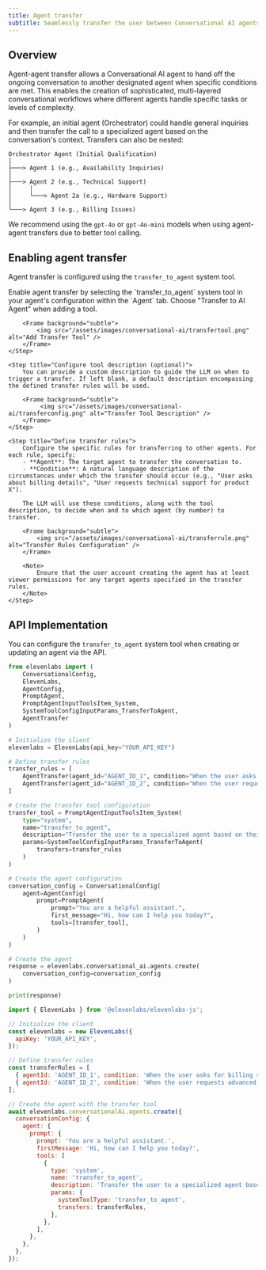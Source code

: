 ```yaml
---
title: Agent transfer
subtitle: Seamlessly transfer the user between Conversational AI agents based on defined conditions.
---
```


## Overview

Agent-agent transfer allows a Conversational AI agent to hand off the ongoing conversation to another designated agent when specific conditions are met. This enables the creation of sophisticated, multi-layered conversational workflows where different agents handle specific tasks or levels of complexity.

For example, an initial agent (Orchestrator) could handle general inquiries and then transfer the call to a specialized agent based on the conversation's context. Transfers can also be nested:

<Frame background="subtle" caption="Example Agent Transfer Hierarchy">

```text
Orchestrator Agent (Initial Qualification)
│
├───> Agent 1 (e.g., Availability Inquiries)
│
├───> Agent 2 (e.g., Technical Support)
│     │
│     └───> Agent 2a (e.g., Hardware Support)
│
└───> Agent 3 (e.g., Billing Issues)

```

</Frame>

<Note>

We recommend using the `gpt-4o` or `gpt-4o-mini` models when using agent-agent transfers due to better tool calling.

</Note>

## Enabling agent transfer

Agent transfer is configured using the `transfer_to_agent` system tool.

<Steps>
    <Step title="Add the transfer tool">
        Enable agent transfer by selecting the `transfer_to_agent` system tool in your agent's configuration within the `Agent` tab. Choose "Transfer to AI Agent" when adding a tool.

        <Frame background="subtle">
            <img src="/assets/images/conversational-ai/transfertool.png" alt="Add Transfer Tool" />
        </Frame>
    </Step>

    <Step title="Configure tool description (optional)">
        You can provide a custom description to guide the LLM on when to trigger a transfer. If left blank, a default description encompassing the defined transfer rules will be used.

        <Frame background="subtle">
             <img src="/assets/images/conversational-ai/transferconfig.png" alt="Transfer Tool Description" />
        </Frame>
    </Step>

    <Step title="Define transfer rules">
        Configure the specific rules for transferring to other agents. For each rule, specify:
        - **Agent**: The target agent to transfer the conversation to.
        - **Condition**: A natural language description of the circumstances under which the transfer should occur (e.g., "User asks about billing details", "User requests technical support for product X").

        The LLM will use these conditions, along with the tool description, to decide when and to which agent (by number) to transfer.

        <Frame background="subtle">
            <img src="/assets/images/conversational-ai/transferrule.png" alt="Transfer Rules Configuration" />
        </Frame>

        <Note>
            Ensure that the user account creating the agent has at least viewer permissions for any target agents specified in the transfer rules.
        </Note>
    </Step>

</Steps>

## API Implementation

You can configure the `transfer_to_agent` system tool when creating or updating an agent via the API.

<CodeBlocks>

```python
from elevenlabs import (
    ConversationalConfig,
    ElevenLabs,
    AgentConfig,
    PromptAgent,
    PromptAgentInputToolsItem_System,
    SystemToolConfigInputParams_TransferToAgent,
    AgentTransfer
)

# Initialize the client
elevenlabs = ElevenLabs(api_key="YOUR_API_KEY")

# Define transfer rules
transfer_rules = [
    AgentTransfer(agent_id="AGENT_ID_1", condition="When the user asks for billing support."),
    AgentTransfer(agent_id="AGENT_ID_2", condition="When the user requests advanced technical help.")
]

# Create the transfer tool configuration
transfer_tool = PromptAgentInputToolsItem_System(
    type="system",
    name="transfer_to_agent",
    description="Transfer the user to a specialized agent based on their request.", # Optional custom description
    params=SystemToolConfigInputParams_TransferToAgent(
        transfers=transfer_rules
    )
)

# Create the agent configuration
conversation_config = ConversationalConfig(
    agent=AgentConfig(
        prompt=PromptAgent(
            prompt="You are a helpful assistant.",
            first_message="Hi, how can I help you today?",
            tools=[transfer_tool],
        )
    )
)

# Create the agent
response = elevenlabs.conversational_ai.agents.create(
    conversation_config=conversation_config
)

print(response)
```

```javascript
import { ElevenLabs } from '@elevenlabs/elevenlabs-js';

// Initialize the client
const elevenlabs = new ElevenLabs({
  apiKey: 'YOUR_API_KEY',
});

// Define transfer rules
const transferRules = [
  { agentId: 'AGENT_ID_1', condition: 'When the user asks for billing support.' },
  { agentId: 'AGENT_ID_2', condition: 'When the user requests advanced technical help.' },
];

// Create the agent with the transfer tool
await elevenlabs.conversationalAi.agents.create({
  conversationConfig: {
    agent: {
      prompt: {
        prompt: 'You are a helpful assistant.',
        firstMessage: 'Hi, how can I help you today?',
        tools: [
          {
            type: 'system',
            name: 'transfer_to_agent',
            description: 'Transfer the user to a specialized agent based on their request.', // Optional custom description
            params: {
              systemToolType: 'transfer_to_agent',
              transfers: transferRules,
            },
          },
        ],
      },
    },
  },
});
```

</CodeBlocks>
